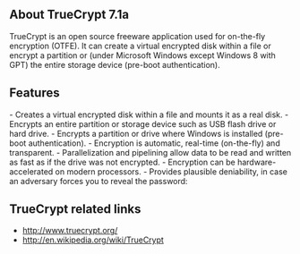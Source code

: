 ==About TrueCrypt 7.1a==
TrueCrypt is an open source freeware application used for on-the-fly encryption (OTFE). It can create a virtual encrypted disk within a file or encrypt a partition or (under Microsoft Windows except Windows 8 with GPT) the entire storage device (pre-boot authentication).{{images/truecrypt1.png}} {{images/truecrypt2.png}}

==Features==
- Creates a virtual encrypted disk within a file and mounts it as a real disk.
- Encrypts an entire partition or storage device such as USB flash drive or hard drive.
- Encrypts a partition or drive where Windows is installed (pre-boot authentication).
- Encryption is automatic, real-time (on-the-fly) and transparent.
- Parallelization and pipelining allow data to be read and written as fast as if the drive was not encrypted.
- Encryption can be hardware-accelerated on modern processors.
- Provides plausible deniability, in case an adversary forces you to reveal the password:

==TrueCrypt related links==
* http://www.truecrypt.org/
* http://en.wikipedia.org/wiki/TrueCrypt
